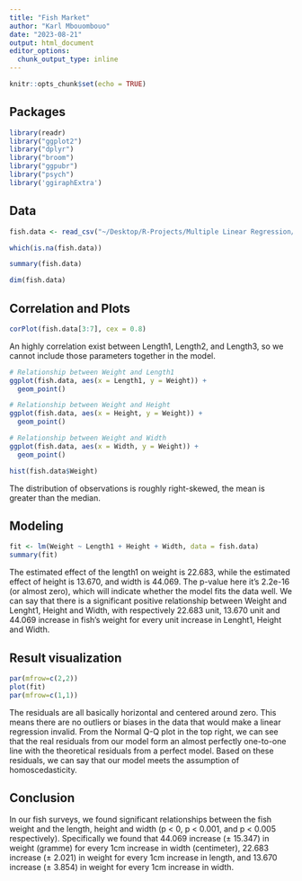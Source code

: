```yaml
---
title: "Fish Market"
author: "Karl Mbouombouo"
date: "2023-08-21"
output: html_document
editor_options: 
  chunk_output_type: inline
---
```


```r
knitr::opts_chunk$set(echo = TRUE)
```

## Packages

```r
library(readr)
library("ggplot2")
library("dplyr")
library("broom")
library("ggpubr")
library("psych")
library('ggiraphExtra')
```

## Data

```r
fish.data <- read_csv("~/Desktop/R-Projects/Multiple Linear Regression/Fish Market/Fish.csv")

which(is.na(fish.data))

summary(fish.data)

dim(fish.data)
```

## Correlation and Plots

```r
corPlot(fish.data[3:7], cex = 0.8)
```
An highly correlation exist between Length1, Length2, and Length3, so we cannot 
include those parameters together in the model.

```r
# Relationship between Weight and Length1
ggplot(fish.data, aes(x = Length1, y = Weight)) +
  geom_point()

# Relationship between Weight and Height
ggplot(fish.data, aes(x = Height, y = Weight)) +
  geom_point()

# Relationship between Weight and Width
ggplot(fish.data, aes(x = Width, y = Weight)) +
  geom_point()
```

```r
hist(fish.data$Weight)
```
The distribution of observations is roughly right-skewed, the mean is greater 
than the median.

## Modeling
```r
fit <- lm(Weight ~ Length1 + Height + Width, data = fish.data)
summary(fit)
```
The estimated effect of the length1 on weight is 22.683, while the estimated 
effect of height is 13.670, and width is 44.069.
The p-value here it's 2.2e-16 (or almost zero), which will indicate whether the 
model fits the data well.
We can say that there is a significant positive relationship between Weight and 
Lenght1, Height and Width, with respectively 22.683 unit, 13.670 unit and 44.069
increase in fish's weight for every unit increase in Lenght1, Height and Width.

## Result visualization
```r
par(mfrow=c(2,2))
plot(fit)
par(mfrow=c(1,1))
```
The residuals are all basically horizontal and centered around zero. This means
there are no outliers or biases in the data that would make a linear regression 
invalid.
From the Normal Q-Q plot in the top right, we can see that the real residuals 
from our model form an almost perfectly one-to-one line with the theoretical 
residuals from a perfect model.
Based on these residuals, we can say that our model meets the assumption of 
homoscedasticity.

## Conclusion
In our fish surveys, we found significant relationships between the fish weight 
and the length, height and width (p < 0, p < 0.001, and p < 0.005 respectively).
Specifically we found that 44.069 increase (± 15.347) in weight (gramme) for 
every 1cm increase in width (centimeter), 22.683 increase (± 2.021) in weight
for every 1cm increase in length, and 13.670 increase (± 3.854) in weight
for every 1cm increase in width.